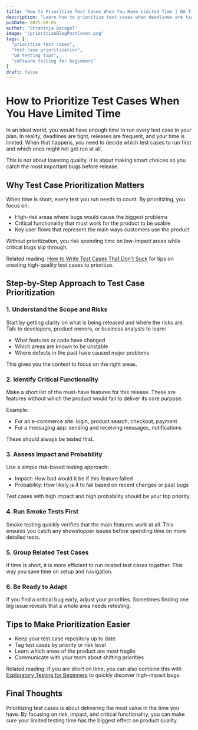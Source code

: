 ```yaml
---
title: "How to Prioritize Test Cases When You Have Limited Time | QA Tips for Beginners"
description: "Learn how to prioritize test cases when deadlines are tight. Beginner-friendly QA tips to focus on high-risk, high-impact areas and deliver maximum value."
pubDate: 2025-08-05
author: "Strahinja Becagol"
image: "/prioritizeBlogPostCover.png"
tags: [
  "prioritize test cases",
  "test case prioritization",
  "QA testing tips",
  "software testing for beginners"
]
draft: false
---
```


# How to Prioritize Test Cases When You Have Limited Time

In an ideal world, you would have enough time to run every test case in your plan. In reality, deadlines are tight, releases are frequent, and your time is limited. When that happens, you need to decide which test cases to run first and which ones might not get run at all.

This is not about lowering quality. It is about making smart choices so you catch the most important bugs before release.

## Why Test Case Prioritization Matters

When time is short, every test you run needs to count. By prioritizing, you focus on:
- High-risk areas where bugs would cause the biggest problems
- Critical functionality that must work for the product to be usable
- Key user flows that represent the main ways customers use the product

Without prioritization, you risk spending time on low-impact areas while critical bugs slip through.

Related reading: [How to Write Test Cases That Don't Suck](/blog/how-to-write-test-cases-that-dont-suck) for tips on creating high-quality test cases to prioritize.

## Step-by-Step Approach to Test Case Prioritization

### 1. Understand the Scope and Risks

Start by getting clarity on what is being released and where the risks are. Talk to developers, product owners, or business analysts to learn:
- What features or code have changed
- Which areas are known to be unstable
- Where defects in the past have caused major problems

This gives you the context to focus on the right areas.

### 2. Identify Critical Functionality

Make a short list of the must-have features for this release. These are features without which the product would fail to deliver its core purpose.

Example:
- For an e-commerce site: login, product search, checkout, payment
- For a messaging app: sending and receiving messages, notifications

These should always be tested first.

### 3. Assess Impact and Probability

Use a simple risk-based testing approach:
- Impact: How bad would it be if this feature failed
- Probability: How likely is it to fail based on recent changes or past bugs

Test cases with high impact and high probability should be your top priority.

### 4. Run Smoke Tests First

Smoke testing quickly verifies that the main features work at all. This ensures you catch any showstopper issues before spending time on more detailed tests.

### 5. Group Related Test Cases

If time is short, it is more efficient to run related test cases together. This way you save time on setup and navigation.

### 6. Be Ready to Adapt

If you find a critical bug early, adjust your priorities. Sometimes finding one big issue reveals that a whole area needs retesting.

## Tips to Make Prioritization Easier
- Keep your test case repository up to date
- Tag test cases by priority or risk level
- Learn which areas of the product are most fragile
- Communicate with your team about shifting priorities

Related reading: If you are short on time, you can also combine this with [Exploratory Testing for Beginners](/blog/exploratory-testing-for-beginners) to quickly discover high-impact bugs.

## Final Thoughts

Prioritizing test cases is about delivering the most value in the time you have. By focusing on risk, impact, and critical functionality, you can make sure your limited testing time has the biggest effect on product quality.
